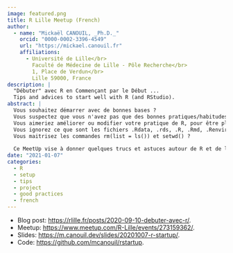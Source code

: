 ```yaml
---
image: featured.png
title: R Lille Meetup (French)
author:
  - name: "Mickaël CANOUIL, _Ph.D._"
    orcid: "0000-0002-3396-4549"
    url: "https://mickael.canouil.fr"
    affiliations:
      - Université de Lille</br>
        Faculté de Médecine de Lille - Pôle Recherche</br>
        1, Place de Verdun</br>
        Lille 59000, France
description: |
  "Débuter" avec R en Commençant par le Début ...
  Tips and advices to start well with R (and RStudio).
abstract: |
  Vous souhaitez démarrer avec de bonnes bases ?
  Vous suspectez que vous n'avez pas que des bonnes pratiques/habitudes ?
  Vous aimeriez améliorer ou modifier votre pratique de R, pour être plus efficace et plus autonome ?
  Vous ignorez ce que sont les fichiers .Rdata, .rds, .R, .Rmd, .Renviron et/ou .Rprofile ?
  Vous maitrisez les commandes rm(list = ls()) et setwd() ?
  
  Ce MeetUp vise à donner quelques trucs et astuces autour de R et de l'IDE Rstudio, ainsi qu'ouvrir la discussion sur quelques "règles/conventions" de bonnes pratiques dans un objectif de reproductibilité.
date: "2021-01-07"
categories:
  - R
  - setup
  - tips
  - project
  - good practices
  - french
---
```


- Blog post: <https://rlille.fr/posts/2020-09-10-debuter-avec-r/>.
- Meetup: <https://www.meetup.com/R-Lille/events/273159362/>.
- Slides: <https://m.canouil.dev/slides/20201007-r-startup/>.
- Code: <https://github.com/mcanouil/rstartup>.
